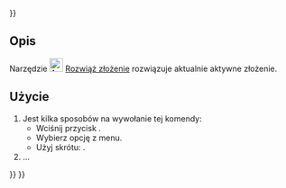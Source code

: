 <languages/>
{{UnfinishedDocu{{#translation:}}}}

{{Docnav/pl
|[[Assembly_InsertNewPart/pl|Wstaw nową część]]
|[[Assembly_CreateView/pl|Utwórz widok rozłożenia]]
|[[Assembly_Workbench/pl|środowisko pracy Złożenie]]
|IconL=Assembly_InsertNewPart.svg
|IconR=Assembly_CreateView.svg
|IconC=Workbench_Assembly.svg
}}

{{GuiCommand/pl
|Name=Assembly SolveAssembly
|Name/pl=Złożenie Rozwiąż złożenie
|MenuLocation=Złożenie → Rozwiąż złożenie
|Workbenches=[[Assembly_Workbench/pl|Złożenie]]
|Shortcut={{KEY|Z}}
|Version=1.0
|SeeAlso=
}}

<span id="Description"></span>
==Opis== 

Narzędzie [[Image:Assembly_SolveAssembly.svg|24px]] [[Assembly_SolveAssembly/pl|Rozwiąż złożenie]] rozwiązuje aktualnie aktywne złożenie.

<span id="Usage"></span>
==Użycie==

# Jest kilka sposobów na wywołanie tej komendy:
#* Wciśnij przycisk {{Button|[[Image:Assembly_SolveAssembly.svg|16px]] [[Assembly_SolveAssembly/pl|Rozwiąż złożenie]]}}.
#* Wybierz opcję {{MenuCommand|Złożenie → [[Image:Assembly_SolveAssembly.svg|16px]] Rozwiąż złożenie}} z menu.
#* Użyj skrótu: {{KEY|Z}}.
# ...


{{Docnav/pl
|[[Assembly_InsertNewPart/pl|Wstaw nową część]]
|[[Assembly_CreateView/pl|Utwórz widok rozłożenia]]
|[[Assembly_Workbench/pl|środowisko pracy Złożenie]]
|IconL=Assembly_InsertNewPart.svg
|IconR=Assembly_CreateView.svg
|IconC=Workbench_Assembly.svg
}}

{{Assembly_Tools_navi{{#translation:}}}}
{{Userdocnavi{{#translation:}}}}